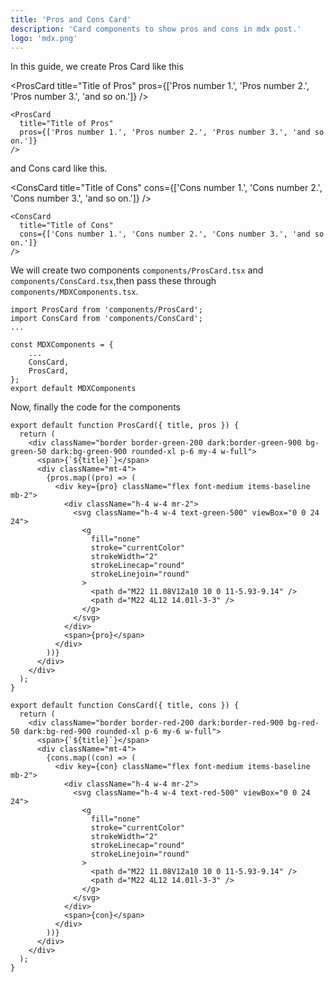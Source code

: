 ```yaml
---
title: 'Pros and Cons Card'
description: 'Card components to show pros and cons in mdx post.'
logo: 'mdx.png'
---
```


In this guide, we create Pros Card like this

<ProsCard
  title="Title of Pros"
  pros={['Pros number 1.', 'Pros number 2.', 'Pros number 3.', 'and so on.']}
/>

```tsx
<ProsCard
  title="Title of Pros"
  pros={['Pros number 1.', 'Pros number 2.', 'Pros number 3.', 'and so on.']}
/>
```

and Cons card like this.

<ConsCard
  title="Title of Cons"
  cons={['Cons number 1.', 'Cons number 2.', 'Cons number 3.', 'and so on.']}
/>

```tsx
<ConsCard
  title="Title of Cons"
  cons={['Cons number 1.', 'Cons number 2.', 'Cons number 3.', 'and so on.']}
/>
```

We will create two components `components/ProsCard.tsx` and `components/ConsCard.tsx`,then pass these through `components/MDXComponents.tsx`.

```tsx:components/MDXComponents.tsx
import ProsCard from 'components/ProsCard';
import ConsCard from 'components/ConsCard';
...

const MDXComponents = {
    ...
    ConsCard,
    ProsCard,
};
export default MDXComponents
```

Now, finally the code for the components

```tsx:components/ProsCard.tsx number
export default function ProsCard({ title, pros }) {
  return (
    <div className="border border-green-200 dark:border-green-900 bg-green-50 dark:bg-green-900 rounded-xl p-6 my-4 w-full">
      <span>{`${title}`}</span>
      <div className="mt-4">
        {pros.map((pro) => (
          <div key={pro} className="flex font-medium items-baseline mb-2">
            <div className="h-4 w-4 mr-2">
              <svg className="h-4 w-4 text-green-500" viewBox="0 0 24 24">
                <g
                  fill="none"
                  stroke="currentColor"
                  strokeWidth="2"
                  strokeLinecap="round"
                  strokeLinejoin="round"
                >
                  <path d="M22 11.08V12a10 10 0 11-5.93-9.14" />
                  <path d="M22 4L12 14.01l-3-3" />
                </g>
              </svg>
            </div>
            <span>{pro}</span>
          </div>
        ))}
      </div>
    </div>
  );
}
```

```tsx:components/ConsCard.tsx
export default function ConsCard({ title, cons }) {
  return (
    <div className="border border-red-200 dark:border-red-900 bg-red-50 dark:bg-red-900 rounded-xl p-6 my-6 w-full">
      <span>{`${title}`}</span>
      <div className="mt-4">
        {cons.map((con) => (
          <div key={con} className="flex font-medium items-baseline mb-2">
            <div className="h-4 w-4 mr-2">
              <svg className="h-4 w-4 text-red-500" viewBox="0 0 24 24">
                <g
                  fill="none"
                  stroke="currentColor"
                  strokeWidth="2"
                  strokeLinecap="round"
                  strokeLinejoin="round"
                >
                  <path d="M22 11.08V12a10 10 0 11-5.93-9.14" />
                  <path d="M22 4L12 14.01l-3-3" />
                </g>
              </svg>
            </div>
            <span>{con}</span>
          </div>
        ))}
      </div>
    </div>
  );
}
```
